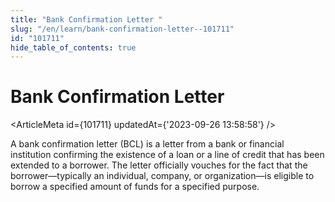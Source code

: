 ```yaml
---
title: "Bank Confirmation Letter "
slug: "/en/learn/bank-confirmation-letter--101711"
id: "101711"
hide_table_of_contents: true
---
```



# Bank Confirmation Letter 

<ArticleMeta id={101711} updatedAt={'2023-09-26 13:58:58'} />
<div className='border-solid border-b border-t-0 my-4 border-[var(--ifm-color-gray-300)]' />

A bank confirmation letter (BCL) is a letter from a bank or financial institution confirming the existence of a loan or a line of credit that has been extended to a borrower. The letter officially vouches for the fact that the borrower—typically an individual, company, or organization—is eligible to borrow a specified amount of funds for a specified purpose.
